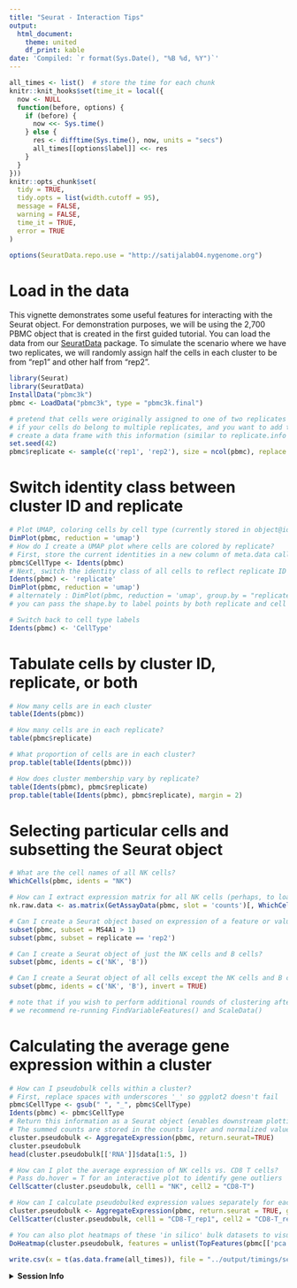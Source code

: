 ```yaml
---
title: "Seurat - Interaction Tips"
output:
  html_document:
    theme: united
    df_print: kable
date: 'Compiled: `r format(Sys.Date(), "%B %d, %Y")`'
---
```


```r
all_times <- list()  # store the time for each chunk
knitr::knit_hooks$set(time_it = local({
  now <- NULL
  function(before, options) {
    if (before) {
      now <<- Sys.time()
    } else {
      res <- difftime(Sys.time(), now, units = "secs")
      all_times[[options$label]] <<- res
    }
  }
}))
knitr::opts_chunk$set(
  tidy = TRUE,
  tidy.opts = list(width.cutoff = 95),
  message = FALSE,
  warning = FALSE,
  time_it = TRUE,
  error = TRUE
)
```

```r
options(SeuratData.repo.use = "http://satijalab04.nygenome.org")
```

# Load in the data

This vignette demonstrates some useful features for interacting with the Seurat object. For demonstration purposes, we will be using the 2,700 PBMC object that is created in the first guided tutorial. You can load the data from our [SeuratData](https://github.com/satijalab/seurat-data) package. To simulate the scenario where we have two replicates, we will randomly assign half the cells in each cluster to be from "rep1" and other half from "rep2".

```r
library(Seurat)
library(SeuratData)
InstallData("pbmc3k")
pbmc <- LoadData("pbmc3k", type = "pbmc3k.final")

# pretend that cells were originally assigned to one of two replicates (we assign randomly here)
# if your cells do belong to multiple replicates, and you want to add this info to the Seurat object
# create a data frame with this information (similar to replicate.info below)
set.seed(42)
pbmc$replicate <- sample(c('rep1', 'rep2'), size = ncol(pbmc), replace = TRUE)
```

# Switch identity class between cluster ID and replicate

```r
# Plot UMAP, coloring cells by cell type (currently stored in object@ident)
DimPlot(pbmc, reduction = 'umap')
# How do I create a UMAP plot where cells are colored by replicate?
# First, store the current identities in a new column of meta.data called CellType
pbmc$CellType <- Idents(pbmc)
# Next, switch the identity class of all cells to reflect replicate ID
Idents(pbmc) <- 'replicate'
DimPlot(pbmc, reduction = 'umap')
# alternately : DimPlot(pbmc, reduction = 'umap', group.by = "replicate")
# you can pass the shape.by to label points by both replicate and cell type

# Switch back to cell type labels
Idents(pbmc) <- 'CellType'
```

# Tabulate cells by cluster ID, replicate, or both

```r
# How many cells are in each cluster
table(Idents(pbmc))

# How many cells are in each replicate?
table(pbmc$replicate)

# What proportion of cells are in each cluster?
prop.table(table(Idents(pbmc)))

# How does cluster membership vary by replicate?
table(Idents(pbmc), pbmc$replicate)
prop.table(table(Idents(pbmc), pbmc$replicate), margin = 2)
```

# Selecting particular cells and subsetting the Seurat object

```r
# What are the cell names of all NK cells?
WhichCells(pbmc, idents = "NK")

# How can I extract expression matrix for all NK cells (perhaps, to load into another package)
nk.raw.data <- as.matrix(GetAssayData(pbmc, slot = 'counts')[, WhichCells(pbmc, ident = "NK")])

# Can I create a Seurat object based on expression of a feature or value in object metadata?
subset(pbmc, subset = MS4A1 > 1)
subset(pbmc, subset = replicate == 'rep2')

# Can I create a Seurat object of just the NK cells and B cells?
subset(pbmc, idents = c('NK', 'B'))

# Can I create a Seurat object of all cells except the NK cells and B cells?
subset(pbmc, idents = c('NK', 'B'), invert = TRUE)

# note that if you wish to perform additional rounds of clustering after subsetting
# we recommend re-running FindVariableFeatures() and ScaleData()
```

# Calculating the average gene expression within a cluster

```r
# How can I pseudobulk cells within a cluster?
# First, replace spaces with underscores '_' so ggplot2 doesn't fail
pbmc$CellType <- gsub(" ", "_", pbmc$CellType)
Idents(pbmc) <- pbmc$CellType
# Return this information as a Seurat object (enables downstream plotting and analysis)
# The summed counts are stored in the counts layer and normalized value are stored in the data layer
cluster.pseudobulk <- AggregateExpression(pbmc, return.seurat=TRUE)
cluster.pseudobulk
head(cluster.pseudobulk[['RNA']]$data[1:5, ])

# How can I plot the average expression of NK cells vs. CD8 T cells?
# Pass do.hover = T for an interactive plot to identify gene outliers
CellScatter(cluster.pseudobulk, cell1 = "NK", cell2 = "CD8-T")

# How can I calculate pseudobulked expression values separately for each replicate?
cluster.pseudobulk <- AggregateExpression(pbmc, return.seurat = TRUE, group.by = c("CellType", "replicate"))
CellScatter(cluster.pseudobulk, cell1 = "CD8-T_rep1", cell2 = "CD8-T_rep2")

# You can also plot heatmaps of these 'in silico' bulk datasets to visualize agreement between replicates
DoHeatmap(cluster.pseudobulk, features = unlist(TopFeatures(pbmc[['pca']], balanced = TRUE)), size = 3, draw.lines = FALSE)
```

```r
write.csv(x = t(as.data.frame(all_times)), file = "../output/timings/seurat5_interaction_vignette_times.csv")
```

<details>
  <summary>**Session Info**</summary>
```r
sessionInfo()
```
</details>
